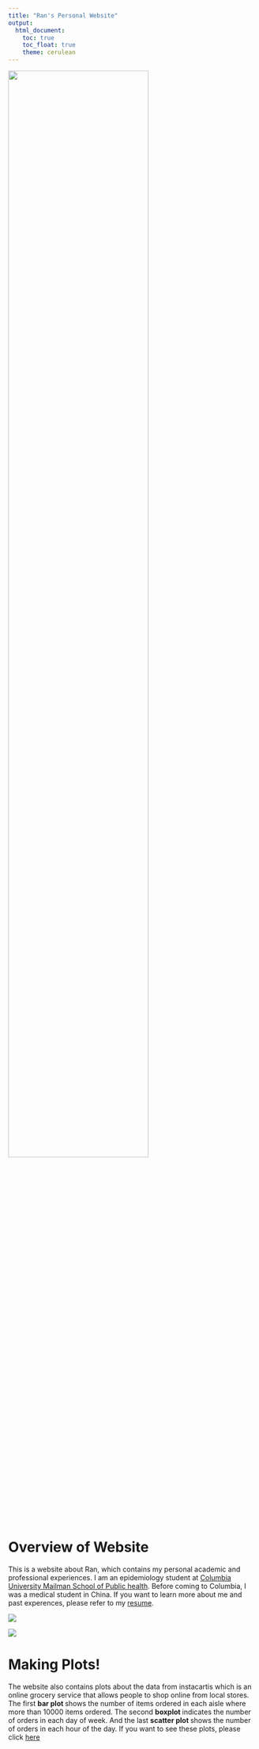 ```yaml
---
title: "Ran's Personal Website"
output: 
  html_document:
    toc: true
    toc_float: true
    theme: cerulean
---
```


<img src= "https://media.giphy.com/media/l1J9urAfGd3grKV6E/giphy.gif" style = "width: 75%">

# Overview of Website
This is a website about Ran, which contains my personal academic and professional experiences. I am an epidemiology student at [Columbia University Mailman School of Public health](https://www.mailman.columbia.edu). Before coming to Columbia, I was a medical student in China. If you want to learn more about me and past experences, please refer to my [resume](about.html).

![](./images/columbia.jpg)


![](./images/columbia2.jpg)

# Making Plots!

The website also contains plots about the data from instacartis which is an online grocery service that allows people to shop online from local stores. The first <strong> bar plot </strong> shows the number of items ordered in each aisle where more than 10000 items ordered. The second <strong> boxplot </strong>indicates the number of orders in each day of week. And the last <strong>scatter plot </strong> shows the number of orders in each hour of the day. If you want to see these plots, please click [here](plotly.html)









